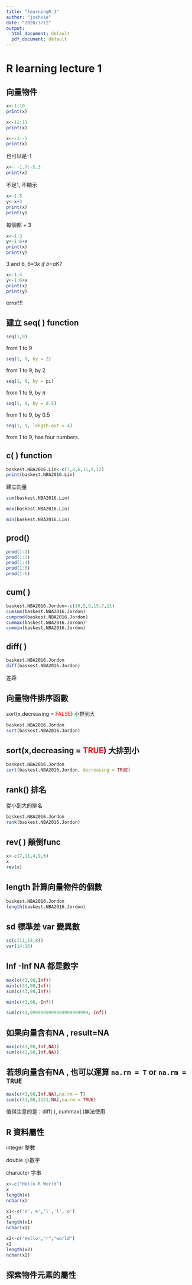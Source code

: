 ```yaml
---
title: "learningR_1"
author: "joshxie"
date: "2020/3/12"
output:
  html_document: default
  pdf_document: default
---
```

# R learning lecture 1
## 向量物件 


```r

x<-1:10
print(x)

```


```r

x<-11:13
print(x)

```


```r

x<--1:-5
print(x)

```
也可以是-1

```r

x<- -1.7:-5.3
print(x)

```

不足1, 不顯示

```r

x<-1:5
y<-x+3
print(x)
print(y)

```

每個都 + 3


```r

x<-1:3
y<-1:6+x
print(x)
print(y)

```

3 and 6, 6=3*k
if b=a*K?

```r

x<-1:4
y<-1:6+x
print(x)
print(y)
```
error!!!

## 建立 seq( ) function 
```r
seq(1,9)
```
from 1 to 9

```r
seq(1, 9, by = 2)
```

from 1 to 9, by 2

```r
seq(1, 9, by = pi)
```

from 1 to 9, by $\pi$ 

```r
seq(1, 9, by = 0.5)
```

from 1 to 9, by 0.5

```r
seq(1, 9, length.out = 4)
```

from 1 to 9, has four numbers.


##  c( ) function 
```r
baskest.NBA2016.Lin<-c(7,8,6,11,9,12)
print(baskest.NBA2016.Lin)
```

建立向量

```r
sum(baskest.NBA2016.Lin)
```


```r
max(baskest.NBA2016.Lin)
```


```r
min(baskest.NBA2016.Lin)
```

## prod()

```r
prod(1:2)
prod(1:3)
prod(1:4)
prod(1:5)
prod(1:6)
```

## cum( )

```r
baskest.NBA2016.Jordon<-c(10,5,9,15,7,11)
cumsum(baskest.NBA2016.Jordon)
cumprod(baskest.NBA2016.Jordon)
cummax(baskest.NBA2016.Jordon)
cummin(baskest.NBA2016.Jordon)
```

## diff( )

```r
baskest.NBA2016.Jordon
diff(baskest.NBA2016.Jordon)
```

差距

## 向量物件排序函數

sort(x,decreasing = <font style="color:red">FALSE</font>) 小排到大
```r
baskest.NBA2016.Jordon
sort(baskest.NBA2016.Jordon)
```

## sort(x,decreasing = <font style="color:red">TRUE</font>) 大排到小
```r
baskest.NBA2016.Jordon
sort(baskest.NBA2016.Jordon, decreasing = TRUE)
```

## rank() 排名
從小到大的排名

```r
baskest.NBA2016.Jordon
rank(baskest.NBA2016.Jordon)
```

## rev( ) 顛倒func
```r
x<-c(7,11,4,9,6)
x
rev(x)
```

## length 計算向量物件的個數

```r
baskest.NBA2016.Jordon
length(baskest.NBA2016.Jordon)
```


## sd 標準差 var 變異數

```r
sd(c(11,15,8))
var(14:16)
```

## Inf -Inf NA 都是數字

```r
max(c(43,98,Inf))
min(c(33,98,Inf))
sum(c(43,98,Inf))

min(c(43,98,-Inf))

sum(c(43,9999999999999999999999,-Inf))
```


## 如果向量含有NA , result=NA
```r
max(c(43,98,Inf,NA))
sum(c(43,98,Inf,NA))
```

## 若想向量含有NA , 也可以運算 ` na.rm = T` or `na.rm = TRUE`

```r
max(c(43,98,Inf,NA),na.rm = T)
sum(c(43,98,1221,NA),na.rm = TRUE)
```

值得注意的是：diff( ), cummax( )無法使用

## R 資料屬性

integer 整數

double 小數字

character 字串

```r
x<-c("Hello R World")
x
length(x)
nchar(x)

x1<-c('H','e','l','l','o')
x1
length(x1)
nchar(x1)

x2<-c('Hello',"r","world")
x2
length(x2)
nchar(x2)
```


## 探索物件元素的屬性
```r

```



























